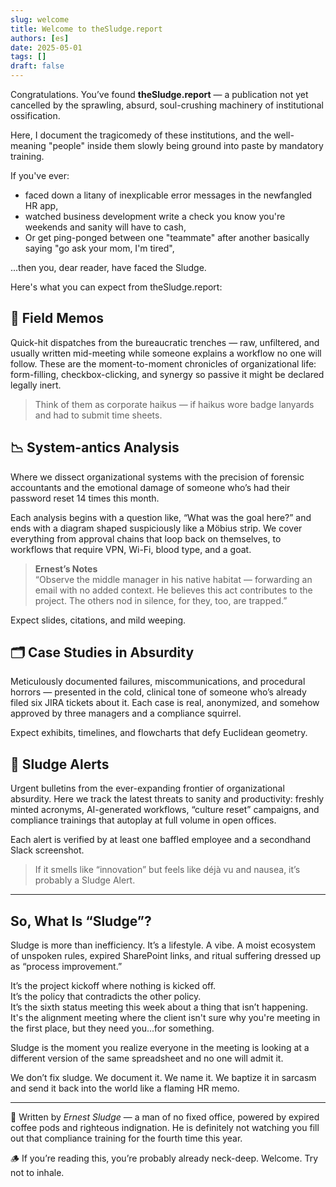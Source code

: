 ```yaml
---
slug: welcome
title: Welcome to theSludge.report
authors: [es]
date: 2025-05-01
tags: []
draft: false
---
```


Congratulations. You’ve found **theSludge.report** — a publication not yet cancelled by the sprawling, absurd, soul-crushing machinery of institutional ossification.

Here, I document the tragicomedy of these institutions, and the well-meaning "people" inside them slowly being ground into paste by mandatory training.

If you've ever:

- faced down a litany of inexplicable error messages in the newfangled HR app,
- watched business development write a check you know you're weekends and sanity will have to cash,
- Or get ping-ponged between one "teammate" after another basically saying "go ask your mom, I'm tired",

...then you, dear reader, have faced the Sludge.

<!-- truncate -->

Here's what you can expect from theSludge.report:

## 🧪 Field Memos

Quick-hit dispatches from the bureaucratic trenches — raw, unfiltered, and usually written mid-meeting while someone explains a workflow no one will follow. These are the moment-to-moment chronicles of organizational life: form-filling, checkbox-clicking, and synergy so passive it might be declared legally inert.

> Think of them as corporate haikus — if haikus wore badge lanyards and had to submit time sheets.

## 📉 System-antics Analysis

Where we dissect organizational systems with the precision of forensic accountants and the emotional damage of someone who’s had their password reset 14 times this month.

Each analysis begins with a question like, “What was the goal here?” and ends with a diagram shaped suspiciously like a Möbius strip. We cover everything from approval chains that loop back on themselves, to workflows that require VPN, Wi-Fi, blood type, and a goat.

> **Ernest’s Notes**<br/>
> “Observe the middle manager in his native habitat — forwarding an email with no added context. He believes this act contributes to the project. The others nod in silence, for they, too, are trapped.”

Expect slides, citations, and mild weeping.

## 🗂️ Case Studies in Absurdity

Meticulously documented failures, miscommunications, and procedural horrors — presented in the cold, clinical tone of someone who’s already filed six JIRA tickets about it. Each case is real, anonymized, and somehow approved by three managers and a compliance squirrel.

Expect exhibits, timelines, and flowcharts that defy Euclidean geometry.

## 🚨 Sludge Alerts

Urgent bulletins from the ever-expanding frontier of organizational absurdity. Here we track the latest threats to sanity and productivity: freshly minted acronyms, AI-generated workflows, “culture reset” campaigns, and compliance trainings that autoplay at full volume in open offices.

Each alert is verified by at least one baffled employee and a secondhand Slack screenshot.

> If it smells like “innovation” but feels like déjà vu and nausea, it’s probably a Sludge Alert.

---

## So, What Is “Sludge”?

Sludge is more than inefficiency. It’s a lifestyle. A vibe. A moist ecosystem of unspoken rules, expired SharePoint links, and ritual suffering dressed up as “process improvement.”

It’s the project kickoff where nothing is kicked off.<br/>
It’s the policy that contradicts the other policy.<br/>
It’s the sixth status meeting this week about a thing that isn’t happening.<br/>
It's the alignment meeting where the client isn't sure why you're meeting in the first place, but they need you...for something.

Sludge is the moment you realize everyone in the meeting is looking at a different version of the same spreadsheet and no one will admit it.

We don’t fix sludge.
We document it.
We name it.
We baptize it in sarcasm and send it back into the world like a flaming HR memo.

---

🧠 Written by _Ernest Sludge_ — a man of no fixed office, powered by expired coffee pods and righteous indignation. He is definitely not watching you fill out that compliance training for the fourth time this year.

🪵 If you’re reading this, you’re probably already neck-deep. Welcome. Try not to inhale.
